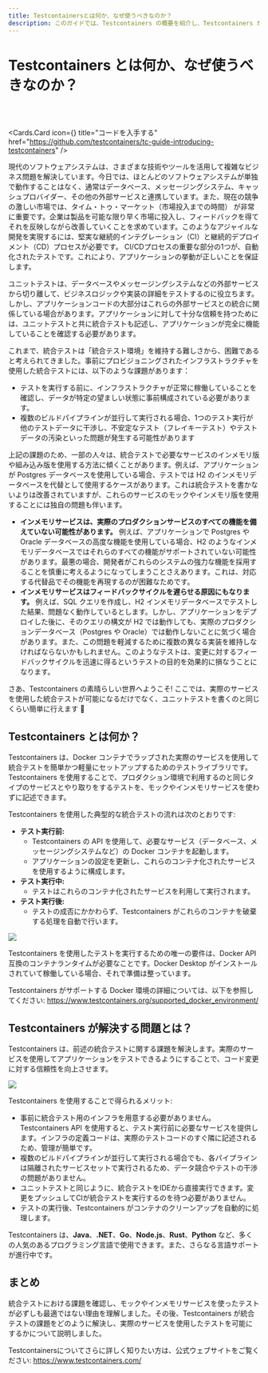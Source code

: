 ```yaml
---
title: Testcontainersとは何か、なぜ使うべきなのか？
description: このガイドでは、Testcontainers の概要を紹介し、Testcontainers がどのような問題を解決するのかを説明します。
---
```



# Testcontainers とは何か、なぜ使うべきなのか？

<br />
<br />

<Cards.Card
  icon={<FaGithub />}
  title="コードを入手する"
  href="https://github.com/testcontainers/tc-guide-introducing-testcontainers"
/>

現代のソフトウェアシステムは、さまざまな技術やツールを活用して複雑なビジネス問題を解決しています。今日では、ほとんどのソフトウェアシステムが単独で動作することはなく、通常はデータベース、メッセージングシステム、キャッシュプロバイダー、その他の外部サービスと連携しています。また、現在の競争の激しい市場では、タイム・トゥ・マーケット（市場投入までの時間） が非常に重要です。企業は製品を可能な限り早く市場に投入し、フィードバックを得てそれを反映しながら改善していくことを求めています。このようなアジャイルな開発を実現するには、堅実な継続的インテグレーション（CI）と継続的デプロイメント（CD）プロセスが必要です。
CI/CDプロセスの重要な部分の1つが、自動化されたテストです。これにより、アプリケーションの挙動が正しいことを保証します。

ユニットテストは、データベースやメッセージングシステムなどの外部サービスから切り離して、ビジネスロジックや実装の詳細をテストするのに役立ちます。しかし、アプリケーションコードの大部分はこれらの外部サービスとの統合に関係している場合があります。アプリケーションに対して十分な信頼を持つためには、ユニットテストと共に統合テストも記述し、アプリケーションが完全に機能していることを確認する必要があります。

これまで、統合テストは「統合テスト環境」を維持する難しさから、困難であると考えられてきました。事前にプロビジョニングされたインフラストラクチャを使用した統合テストには、以下のような課題があります：

- テストを実行する前に、インフラストラクチャが正常に稼働していることを確認し、データが特定の望ましい状態に事前構成されている必要があります。
- 複数のビルドパイプラインが並行して実行される場合、1つのテスト実行が他のテストデータに干渉し、不安定なテスト（フレイキーテスト）やテストデータの汚染といった問題が発生する可能性があります

上記の課題のため、一部の人々は、統合テストで必要なサービスのインメモリ版や組み込み版を使用する方法に傾くことがあります。例えば、アプリケーションが Postgres データベースを使用している場合、テストでは H2 のインメモリデータベースを代替として使用するケースがあります。これは統合テストを書かないよりは改善されていますが、これらのサービスのモックやインメモリ版を使用することには独自の問題も伴います。

- **インメモリサービスは、実際のプロダクションサービスのすべての機能を備えていない可能性があります。** 例えば、アプリケーションで Postgres や Oracle データベースの高度な機能を使用している場合、H2 のようなインメモリデータベースではそれらのすべての機能がサポートされていない可能性があります。最悪の場合、開発者がこれらのシステムの強力な機能を採用することを慎重に考えるようになってしまうことさえあります。これは、対応する代替品でその機能を再現するのが困難なためです。
- **インメモリサービスはフィードバックサイクルを遅らせる原因にもなります。** 例えば、SQL クエリを作成し、H2 インメモリデータベースでテストした結果、問題なく動作しているとします。しかし、アプリケーションをデプロイした後に、そのクエリの構文が H2 では動作しても、実際のプロダクションデータベース（Postgres や Oracle）では動作しないことに気づく場合があります。また、この問題を軽減するために複数の異なる実装を維持しなければならないかもしれません。このようなテストは、変更に対するフィードバックサイクルを迅速に得るというテストの目的を効果的に損なうことになります。

さあ、Testcontainers の素晴らしい世界へようこそ! ここでは、実際のサービスを使用した統合テストが可能になるだけでなく、ユニットテストを書くのと同じくらい簡単に行えます 🙂

## Testcontainers とは何か？

Testcontainers は、Docker コンテナでラップされた実際のサービスを使用して統合テストを簡単かつ軽量にセットアップするためのテストライブラリです。Testcontainers を使用することで、プロダクション環境で利用するのと同じタイプのサービスとやり取りをするテストを、モックやインメモリサービスを使わずに記述できます。

Testcontainers を使用した典型的な統合テストの流れは次のとおりです:

- **テスト実行前:**
    - Testcontainers の API を使用して、必要なサービス（データベース、メッセージングシステムなど）の Docker コンテナを起動します。
    - アプリケーションの設定を更新し、これらのコンテナ化されたサービスを使用するように構成します。
- **テスト実行中:**
    - テストはこれらのコンテナ化されたサービスを利用して実行されます。
- **テスト実行後:**
    - テストの成否にかかわらず、Testcontainers がこれらのコンテナを破棄する処理を自動で行います。

![](/testcontainers-guides-ja/testcontainers-lifecycle-simple-2.png)

Testcontainers を使用したテストを実行するための唯一の要件は、Docker API 互換のコンテナランタイムが必要なことです。Docker Desktop がインストールされていて稼働している場合、それで準備は整っています。

Testcontainers がサポートする Docker 環境の詳細については、以下を参照してください:
https://www.testcontainers.org/supported_docker_environment/

## Testcontainers が解決する問題とは？

Testcontainers は、前述の統合テストに関する課題を解決します。実際のサービスを使用してアプリケーションをテストできるようにすることで、コード変更に対する信頼性を向上させます。

![](/testcontainers-guides-ja/testcontainers-dev-ci.png)

Testcontainers を使用することで得られるメリット:

- 事前に統合テスト用のインフラを用意する必要がありません。Testcontainers API を使用すると、テスト実行前に必要なサービスを提供します。インフラの定義コードは、実際のテストコードのすぐ隣に記述されるため、管理が簡単です。
- 複数のビルドパイプラインが並行して実行される場合でも、各パイプラインは隔離されたサービスセットで実行されるため、データ競合やテストの干渉の問題がありません。
- ユニットテストと同じように、統合テストをIDEから直接実行できます。変更をプッシュしてCIが統合テストを実行するのを待つ必要がありません。
- テストの実行後、Testcontainers がコンテナのクリーンアップを自動的に処理します。

Testcontainers は、**Java**、**.NET**、**Go**、**Node.js**、**Rust**、**Python** など、多くの人気のあるプログラミング言語で使用できます。また、さらなる言語サポートが進行中です。

## まとめ

統合テストにおける課題を確認し、モックやインメモリサービスを使ったテストが必ずしも最適ではない理由を理解しました。その後、Testcontainers が統合テストの課題をどのように解決し、実際のサービスを使用したテストを可能にするかについて説明しました。

Testcontainersについてさらに詳しく知りたい方は、公式ウェブサイトをご覧ください:
https://www.testcontainers.com/
